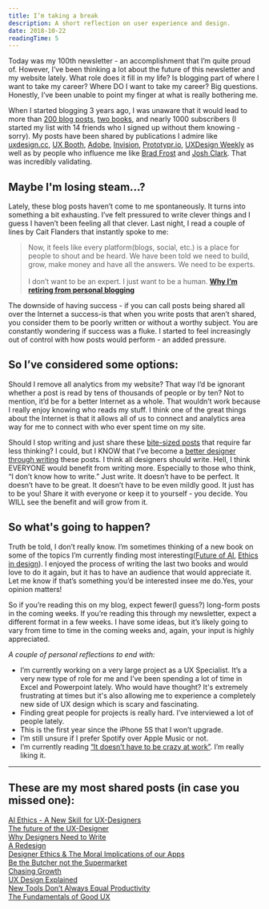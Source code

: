 ```yaml
---
title: I’m taking a break
description: A short reflection on user experience and design.
date: 2018-10-22
readingTime: 5
---
```


Today was my 100th newsletter - an accomplishment that I’m quite proud of. However, I’ve been thinking a lot about the future of this newsletter and my website lately. What role does it fill in my life? Is blogging part of where I want to take my career? Where DO I want to take my career? Big questions. Honestly, I’ve been unable to point my finger at what is really bothering me.

When I started blogging 3 years ago, I was unaware that it would lead to more than <a href="/blog">200 blog posts</a>, <a href="/books">two books</a>, and nearly 1000 subscribers (I started my list with 14 friends who I signed up without them knowing - sorry). My posts have been shared by publications I admire like <a href="https://twitter.com/uxdesigncc/status/1013771287519485952">uxdesign.cc</a>, <a href="https://twitter.com/UXBooth/status/1001591543009087488">UX Booth</a>, <a href="https://twitter.com/AdobeXD/status/663763999465451520">Adobe</a>, <a href="https://twitter.com/InVisionApp/status/1029518095495389184">Invision</a>, <a href="https://twitter.com/prototyprIO/status/1007486356766019584">Prototypr.io</a>, <a href="https://twitter.com/uxdesignweekly/status/1003700914237136906">UXDesign Weekly</a> as well as by people who influence me like <a href="http://bradfrost.com/blog/post/email-responses-3-ux-designer-or-front-end-developer/">Brad Frost</a> and <a href="https://bigmedium.com/ideas/links/future-of-the-ux-designer.html">Josh Clark</a>. That was incredibly validating.

## Maybe I'm losing steam...?
Lately, these blog posts haven’t come to me spontaneously. It turns into something a bit exhausting. I’ve felt pressured to write clever things and I guess I haven’t been feeling all that clever. Last night, I read a couple of lines by Cait Flanders that instantly spoke to me:

>Now, it feels like every platform(blogs, social, etc.) is a place for people to shout and be heard. We have been told we need to build, grow, make money and have all the answers. We need to be experts.<br /><br />I don’t want to be an expert. I just want to be a human.
**<a href="https://caitflanders.com/2018/09/04/retiring-from-personal-blogging/">Why I’m retiring from personal blogging</a>**

The downside of having success - if you can call posts being shared all over the Internet a success-is that when you write posts that aren’t shared, you consider them to be poorly written or without a worthy subject. You are constantly wondering if success was a fluke. I started to feel increasingly out of control with how posts would perform - an added pressure.

## So I’ve considered some options:
Should I remove all analytics from my website? That way I’d be ignorant whether a post is read by tens of thousands of people or by ten? Not to mention, it’d be for a better Internet as a whole. That wouldn’t work because I really enjoy knowing who reads my stuff. I think one of the great things about the Internet is that it allows all of us to connect and analytics area way for me to connect with who ever spent time on my site.

Should I stop writing and just share these <a href="/organized-browsing/">bite-sized posts</a> that require far less thinking? I could, but I KNOW that I’ve become a <a href="/designers-write/">better designer through writing</a> these posts. I think all designers should write. Hell, I think EVERYONE would benefit from writing more. Especially to those who think, “I don’t know how to write.” Just write. It doesn’t have to be perfect. It doesn’t have to be great. It doesn’t have to be even mildly good. It just has to be you! Share it with everyone or keep it to yourself - you decide. You WILL see the benefit and will grow from it.

## So what's going to happen?
Truth be told, I don’t really know. I’m sometimes thinking of a new book on some of the topics I’m currently finding most interesting(<a href="/ai-ethics/">Future of AI</a>, <a href="/moral-implications-apps/">Ethics in design</a>). I enjoyed the process of writing the last two books and would love to do it again, but it has to have an audience that would appreciate it. Let me know if that’s something you’d be interested insee me do.Yes, your opinion matters!

So if you’re reading this on my blog, expect fewer(I guess?) long-form posts in the coming weeks. If you’re reading this through my newsletter, expect a different format in a few weeks. I have some ideas, but it’s likely going to vary from time to time in the coming weeks and, again, your input is highly appreciated.  

_A couple of personal reflections to end with:_
- I’m currently working on a very large project as a UX Specialist. It’s a very new type of role for me and I’ve been spending a lot of time in Excel and Powerpoint lately. Who would have thought? It's extremely frustrating at times but it's also allowing me to experience a completely new side of UX design which is scary and fascinating.
- Finding great people for projects is really hard. I’ve interviewed a lot of people lately.
- This is the first year since the iPhone 5S that I won’t upgrade.
- I’m still unsure if I prefer Spotify over Apple Music or not.
- I’m currently reading <a href="https://basecamp.com/books/calm">“It doesn’t have to be crazy at work”</a>. I’m really liking it.

---

## These are my most shared posts (in case you missed one):
<a href="/ai-ethics/">AI Ethics - A New Skill for UX-Designers</a><br />
<a href="/future-ux-designer/">The future of the UX-Designer</a><br />
<a href="/designers-write/">Why Designers Need to Write</a><br />
<a href="/redesign/">A Redesign</a><br />
<a href="/moral-implications-apps/">Designer Ethics & The Moral Implications of our Apps</a><br />
<a href="/be-the-butcher-not-the-supermarket/">Be the Butcher not the Supermarket</a><br />
<a href="/chasinggrowth/">Chasing Growth</a><br />
<a href="/ux-design-explained/">UX Design Explained</a><br />
<a href="/newtools/">New Tools Don’t Always Equal Productivity</a><br />
<a href="/fundamentals-of-ux/">The Fundamentals of Good UX</a><br />